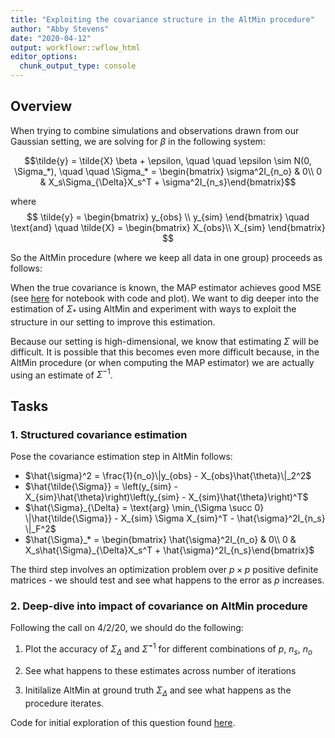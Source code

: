 ```yaml
---
title: "Exploiting the covariance structure in the AltMin procedure"
author: "Abby Stevens"
date: "2020-04-12"
output: workflowr::wflow_html
editor_options:
  chunk_output_type: console
---
```


## Overview

When trying to combine simulations and observations drawn from our Gaussian setting, we are solving for $\beta$ in the following system:

$$\tilde{y} = \tilde{X} \beta + \epsilon, \quad \quad \epsilon 
\sim N(0, \Sigma_*), \quad \quad \Sigma_* = \begin{bmatrix}
\sigma^2I_{n_o} & 0\\
0 & X_s\Sigma_{\Delta}X_s^T + \sigma^2I_{n_s}\end{bmatrix}$$


where $$ \tilde{y} = \begin{bmatrix}
y_{obs} \\
y_{sim}
\end{bmatrix} \quad \text{and} \quad \tilde{X} = \begin{bmatrix}
X_{obs}\\
X_{sim}
\end{bmatrix}
$$

So the AltMin procedure (where we keep all data in one group) proceeds as follows:


\begin{align*}
\hat{\Sigma}_{(t+1)} &= \left(\tilde{y} - \tilde{X} \hat{\theta}_{(t)}\right) \left(\tilde{y} - \tilde{X} \hat{\theta}_{(t)}\right)^T \\

\hat{\theta}_{(t+1)} &= arg\min_{\theta \in \mathbb{R}^p} \frac{1}{2}\| \hat{\Sigma}_{(t+1)}^{-\frac{1}{2}}(\tilde{y} - \tilde{X}\theta)\|_2^2 \quad \text{s.t.} \quad f(\theta) \leq \lambda
\end{align*}

When the true covariance is known, the MAP estimator achieves good MSE (see [here](map_compare.html) for notebook with code and plot). We want to dig deeper into the estimation of $\Sigma_*$ using AltMin and experiment with ways to exploit the structure in our setting to improve this estimation.

Because our setting is high-dimensional, we know that estimating $\Sigma$ will be difficult. It is possible that this becomes even more difficult because, in the AltMin procedure (or when computing the MAP estimator) we are actually using an estimate of $\Sigma^{-1}$. 

## Tasks

### 1. Structured covariance estimation
Pose the covariance estimation step in AltMin follows: 


+ $\hat{\sigma}^2 = \frac{1}{n_o}\|y_{obs} - X_{obs}\hat{\theta}\|_2^2$
+ $\hat{\tilde{\Sigma}} = \left(y_{sim} - X_{sim}\hat{\theta}\right)\left(y_{sim} - X_{sim}\hat{\theta}\right)^T$
+ $\hat{\Sigma}_{\Delta} = \text{arg} \min_{\Sigma \succ 0} \|\hat{\tilde{\Sigma}} - X_{sim} \Sigma X_{sim}^T - \hat{\sigma}^2I_{n_s} \|_F^2$
+ $\hat{\Sigma}_* = \begin{bmatrix}
\hat{\sigma}^2I_{n_o} & 0\\
0 & X_s\hat{\Sigma}_{\Delta}X_s^T + \hat{\sigma}^2I_{n_s}\end{bmatrix}$

The third step involves an optimization problem over $p \times p$ positive definite matrices - we should test and see what happens to the error as $p$ increases.

### 2. Deep-dive into impact of covariance on AltMin procedure
Following the call on 4/2/20, we should do the following:

1. Plot the accuracy of $\Sigma_{\Delta}$ and $\tilde{\Sigma}^{-1}$ for different combinations of $p$, $n_s$, $n_o$

2. See what happens to these estimates across number of iterations
3. Initilalize AltMin at ground truth $\Sigma_{\Delta}$ and see what happens as the procedure iterates.

Code for initial exploration of this question found [here](covariance_explorations.html).




